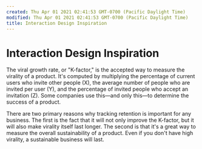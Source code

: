```yaml
---
created: Thu Apr 01 2021 02:41:53 GMT-0700 (Pacific Daylight Time)
modified: Thu Apr 01 2021 02:41:53 GMT-0700 (Pacific Daylight Time)
title: Interaction Design Inspiration
---
```


# Interaction Design Inspiration

The viral growth rate, or "K-factor," is the accepted way to measure the virality of a product. It's computed by multiplying the percentage of current users who invite other people (X), the average number of people who are invited per user (Y), and the percentage of invited people who accept an invitation (Z). Some companies use this—and only this—to determine the success of a product.

There are two primary reasons why tracking retention is important for any business. The first is the fact that it will not only improve the K-factor, but it will also make virality itself last longer. The second is that it's a great way to measure the overall sustainability of a product. Even if you don't have high virality, a sustainable business will last.
